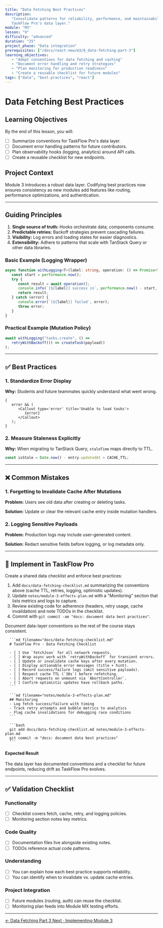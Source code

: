 ```yaml
---
title: "Data Fetching Best Practices"
description:
   "Consolidate patterns for reliability, performance, and maintainability in
   TaskFlow Pro's data layer."
module: "M3"
lesson: "9"
difficulty: "advanced"
duration: "25"
project_phase: "Data integration"
prerequisites: ["/docs/react-new/m3/8_data-fetching-part-3"]
learning_objectives:
   - "Adopt conventions for data fetching and caching"
   - "Document error handling and retry strategies"
   - "Plan monitoring for production readiness"
   - "Create a reusable checklist for future modules"
tags: ["data", "best-practices", "react"]
---
```



# Data Fetching Best Practices

## Learning Objectives

By the end of this lesson, you will:

-  [ ] Summarize conventions for TaskFlow Pro's data layer.
-  [ ] Document error handling patterns for future contributors.
-  [ ] Plan observability hooks (logging, analytics) around API calls.
-  [ ] Create a reusable checklist for new endpoints.

## Project Context

Module 3 introduces a robust data layer. Codifying best practices now ensures
consistency as new modules add features like routing, performance optimizations,
and authentication.

---

## Guiding Principles

1. **Single source of truth:** Hooks orchestrate data; components consume.
2. **Predictable retries:** Backoff strategies prevent cascading failures.
3. **Visibility:** Log errors and loading states for easier diagnostics.
4. **Extensibility:** Adhere to patterns that scale with TanStack Query or other
   data libraries.

### Basic Example (Logging Wrapper)

```ts
async function withLogging<T>(label: string, operation: () => Promise<T>) {
   const start = performance.now();
   try {
      const result = await operation();
      console.info(`[${label}] success in`, performance.now() - start, "ms");
      return result;
   } catch (error) {
      console.error(`[${label}] failed`, error);
      throw error;
   }
}
```

### Practical Example (Mutation Policy)

```ts
await withLogging("tasks.create", () =>
   retryWithBackoff(() => createTask(payload))
);
```

---

## ✅ Best Practices

### 1. Standardize Error Display

**Why:** Students and future teammates quickly understand what went wrong.

```tsx
{
   error && (
      <Callout type='error' title='Unable to load tasks'>
         {error}
      </Callout>
   );
}
```

### 2. Measure Staleness Explicitly

**Why:** When migrating to TanStack Query, `staleTime` maps directly to TTL.

```ts
const isStale = Date.now() - entry.updatedAt > CACHE_TTL;
```

---

## ❌ Common Mistakes

### 1. Forgetting to Invalidate Cache After Mutations

**Problem:** Users see old data after creating or deleting tasks.

**Solution:** Update or clear the relevant cache entry inside mutation handlers.

### 2. Logging Sensitive Payloads

**Problem:** Production logs may include user-generated content.

**Solution:** Redact sensitive fields before logging, or log metadata only.

---

## 🔨 Implement in TaskFlow Pro

Create a shared data checklist and enforce best practices:

1. Add `docs/data-fetching-checklist.md` summarizing the conventions above
   (cache TTL, retries, logging, optimistic updates).
2. Update `notes/module-3-effects-plan.md` with a "Monitoring" section that
   lists metrics and logs to capture.
3. Review existing code for adherence (headers, retry usage, cache invalidation)
   and note TODOs in the checklist.
4. Commit with `git commit -am "docs: document data best practices"`.

<Accordions type='single' className='mt-4'>
   <Accordion title='Solution Walkthrough'>
      <p>
         Document data-layer conventions so the rest of the course stays consistent.
      </p>

      ```md filename="docs/data-fetching-checklist.md"
      # TaskFlow Pro · Data Fetching Checklist

      - [ ] Use `fetchJson` for all network requests.
      - [ ] Wrap async work with `retryWithBackoff` for transient errors.
      - [ ] Update or invalidate cache keys after every mutation.
      - [ ] Display actionable error messages (title + hint).
      - [ ] Record success/failure logs (omit sensitive payloads).
      - [ ] Respect cache TTL (`30s`) before refetching.
      - [ ] Abort requests on unmount via `AbortController`.
      - [ ] Confirm optimistic updates have rollback paths.
      ```

      ```md filename="notes/module-3-effects-plan.md"
      ## Monitoring
      - Log fetch success/failure with timing
      - Track retry attempts and bubble metrics to analytics
      - Flag cache invalidations for debugging race conditions
      ```

      ```bash
      git add docs/data-fetching-checklist.md notes/module-3-effects-plan.md
      git commit -m "docs: document data best practices"
      ```

   </Accordion>
</Accordions>

#### Expected Result

The data layer has documented conventions and a checklist for future endpoints,
reducing drift as TaskFlow Pro evolves.

---

## ✅ Validation Checklist

### Functionality

-  [ ] Checklist covers fetch, cache, retry, and logging policies.
-  [ ] Monitoring section notes key metrics.

### Code Quality

-  [ ] Documentation files live alongside existing notes.
-  [ ] TODOs reference actual code patterns.

### Understanding

-  [ ] You can explain how each best practice supports reliability.
-  [ ] You can identify when to invalidate vs. update cache entries.

### Project Integration

-  [ ] Future modules (routing, auth) can reuse the checklist.
-  [ ] Monitoring plan feeds into Module MX testing efforts.

---

<div className='mt-8 flex justify-between'>
   <a
      href='/docs/react-new/m3/8_data-fetching-part-3'
      className='text-sm font-medium text-muted-foreground hover:text-foreground'
   >
      ← Data Fetching Part 3
   </a>
   <a
      href='/docs/react-new/m3/10_implementation'
      className='text-sm font-medium text-primary hover:text-primary/80'
   >
      Next · Implementing Module 3
   </a>
</div>
